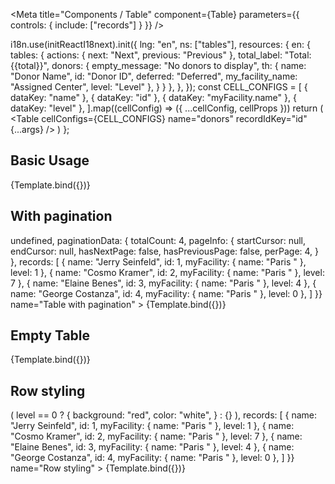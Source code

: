 

<Meta
  title="Components / Table"
  component={Table}
  parameters={{
    controls: {
      include: ["records"]
    }
  }}
/>


  i18n.use(initReactI18next).init({
    lng: "en",
    ns: ["tables"],
    resources: {
      en: {
        tables: {
          actions: {
            next: "Next",
            previous: "Previous"
          },
          total_label: "Total: {{total}}",
          donors: {
            empty_message: "No donors to display",
            th: {
              name: "Donor Name",
              id: "Donor ID",
              deferred: "Deferred",
              my_facility_name: "Assigned Center",
              level: "Level"
            },
          }
        }
      },
    },
  });
  const CELL_CONFIGS = [
    { dataKey: "name" },
    { dataKey: "id" },
    { dataKey: "myFacility.name" },
    { dataKey: "level" },
  ].map((cellConfig) => ({ ...cellConfig, cellProps }))
  return (
    <Table
      cellConfigs={CELL_CONFIGS}
      name="donors"
      recordIdKey="id"
      {...args}
    />
  )
};

## Basic Usage

<Canvas>
  <Story
    args={{
      records: [
        { name: "Jerry Seinfeld", id: 1, myFacility: { name: "Paris " }, level: 1 },
        { name: "Cosmo Kramer", id: 2, myFacility: { name: "Paris " }, level: 7 },
        { name: "Elaine Benes", id: 3, myFacility: { name: "Paris " }, level: 4 },
        { name: "George Costanza", id: 4, myFacility: { name: "Paris " }, level: 0 },
      ]
    }}
    name="Table with data"
  >
    {Template.bind({})}
  </Story>
</Canvas>

## With pagination

<Canvas>
  <Story
    args={{
      fetchMore: () => undefined,
      paginationData: {
        totalCount: 4,
        pageInfo: {
          startCursor: null,
          endCursor: null,
          hasNextPage: false,
          hasPreviousPage: false,
          perPage: 4,
        }
      },
      records: [
        { name: "Jerry Seinfeld", id: 1, myFacility: { name: "Paris " }, level: 1 },
        { name: "Cosmo Kramer", id: 2, myFacility: { name: "Paris " }, level: 7 },
        { name: "Elaine Benes", id: 3, myFacility: { name: "Paris " }, level: 4 },
        { name: "George Costanza", id: 4, myFacility: { name: "Paris " }, level: 0 },
      ]
    }}
    name="Table with pagination"
  >
    {Template.bind({})}
  </Story>
</Canvas>

## Empty Table

<Canvas>
  <Story
    args={{ records: [] }}
    name="Empty Table"
  >
    {Template.bind({})}
  </Story>
</Canvas>

## Row styling

<Canvas>
  <Story
    args={{
      cellProps: ({ level }) => ( level == 0 ? { background: "red", color: "white", } : {} ),
      records: [
        { name: "Jerry Seinfeld", id: 1, myFacility: { name: "Paris " }, level: 1 },
        { name: "Cosmo Kramer", id: 2, myFacility: { name: "Paris " }, level: 7 },
        { name: "Elaine Benes", id: 3, myFacility: { name: "Paris " }, level: 4 },
        { name: "George Costanza", id: 4, myFacility: { name: "Paris " }, level: 0 },
      ]
    }}
    name="Row styling"
  >
    {Template.bind({})}
  </Story>
</Canvas>
